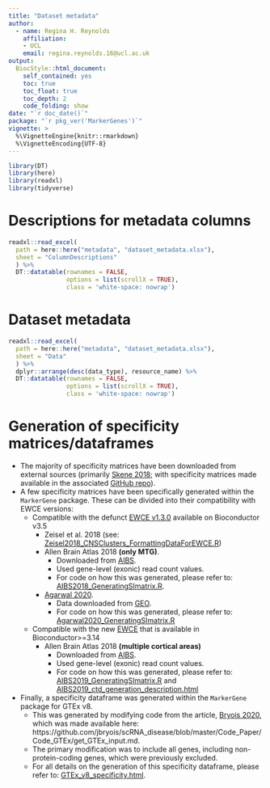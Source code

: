 ```yaml
---
title: "Dataset metadata"
author: 
  - name: Regina H. Reynolds
    affiliation:
    - UCL
    email: regina.reynolds.16@ucl.ac.uk
output: 
  BiocStyle::html_document:
    self_contained: yes
    toc: true
    toc_float: true
    toc_depth: 2
    code_folding: show
date: "`r doc_date()`"
package: "`r pkg_ver('MarkerGenes')`"
vignette: >
  %\VignetteEngine{knitr::rmarkdown}
  %\VignetteEncoding{UTF-8}  
---
```


```r

library(DT)
library(here)
library(readxl)
library(tidyverse)

```

# Descriptions for metadata columns

```r

readxl::read_excel(
  path = here::here("metadata", "dataset_metadata.xlsx"), 
  sheet = "ColumnDescriptions"
  ) %>% 
  DT::datatable(rownames = FALSE,
                options = list(scrollX = TRUE),
                class = 'white-space: nowrap')

```

# Dataset metadata

```r

readxl::read_excel(
  path = here::here("metadata", "dataset_metadata.xlsx"), 
  sheet = "Data"
  ) %>% 
  dplyr::arrange(desc(data_type), resource_name) %>% 
  DT::datatable(rownames = FALSE,
                options = list(scrollX = TRUE),
                class = 'white-space: nowrap')

```

# Generation of specificity matrices/dataframes

- The majority of specificity matrices have been downloaded from external sources (primarily [Skene 2018](https://pubmed.ncbi.nlm.nih.gov/29785013/); with specificity matrices made available in the associated [GitHub repo](https://github.com/NathanSkene/MAGMA_Celltyping/tree/master/data)).
- A few specificity matrices have been specifically generated within the `MarkerGene` package. These can be divided into their compatibility with EWCE versions:
    - Compatible with the defunct [EWCE v1.3.0](https://bioconductor.riken.jp/packages/3.5/bioc/html/EWCE.html) available on Bioconductor v3.5
        - Zeisel et al. 2018 (see: [Zeisel2018_CNSClusters_FormattingDataForEWCE.R](https://github.com/RHReynolds/MarkerGenes/blob/master/data-raw/Zeisel2018_CNSClusters_FormattingDataForEWCE.R))
        - Allen Brain Atlas 2018 **(only MTG)**. 
            - Downloaded from [AIBS](https://portal.brain-map.org/atlases-and-data/rnaseq/human-mtg-smart-seq).
            - Used gene-level (exonic) read count values.
            - For code on how this was generated, please refer to: [AIBS2018_GeneratingSImatrix.R](https://github.com/RHReynolds/MarkerGenes/blob/master/data-raw/AIBS2018_GeneratingSImatrix.R). 
        - [Agarwal 2020](https://www.nature.com/articles/s41467-020-17876-0).
            - Data downloaded from [GEO](https://www.ncbi.nlm.nih.gov/geo/query/acc.cgi?acc=GSE140231). 
            - For code on how this was generated, please refer to: [Agarwal2020_GeneratingSImatrix.R](https://github.com/RHReynolds/MarkerGenes/blob/master/data-raw/Agarwal2020_GeneratingSImatrix.R)
    - Compatible with the new [EWCE](https://nathanskene.github.io/EWCE/index.html) that is available in Bioconductor>=3.14
        - Allen Brain Atlas 2018 **(multiple cortical areas)**
            - Downloaded from [AIBS](https://portal.brain-map.org/atlases-and-data/rnaseq/human-multiple-cortical-areas-smart-seq).
            - Used gene-level (exonic) read count values.
            - For code on how this was generated, please refer to: [AIBS2019_GeneratingSImatrix.R](https://github.com/RHReynolds/MarkerGenes/blob/master/data-raw/AIBS2019_GeneratingSImatrix.R) and [AIBS2019_ctd_generation_description.html](https://github.com/RHReynolds/MarkerGenes/blob/master/data-raw/AIBS2019_ctd_generation_description.html)
- Finally, a specificity dataframe was generated within the `MarkerGene` package for GTEx v8. 
    - This was generated by modifying code from the article, [Bryois 2020](https://pubmed.ncbi.nlm.nih.gov/32341526/), which was made available here: https://github.com/jbryois/scRNA_disease/blob/master/Code_Paper/Code_GTEx/get_GTEx_input.md. 
    - The primary modification was to include all genes, including non-protein-coding genes, which were previously excluded.
    - For all details on the generation of this specificity dataframe, please refer to: [GTEx_v8_specificity.html](https://github.com/RHReynolds/MarkerGenes/blob/master/data-raw/GTEx_v8_specificity.Rmd).
 
